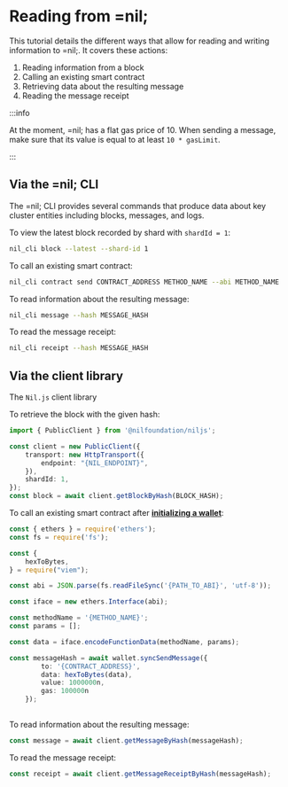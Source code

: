 # Reading from =nil;

This tutorial details the different ways that allow for reading and writing information to =nil;. It covers these actions:

1. Reading information from a block
2. Calling an existing smart contract
3. Retrieving data about the resulting message
4. Reading the message receipt

:::info

At the moment, =nil; has a flat gas price of 10. When sending a message, make sure that its value is equal to at least `10 * gasLimit`.

:::

## Via the =nil; CLI

The =nil; CLI provides several commands that produce data about key cluster entities including blocks, messages, and logs. 

To view the latest block recorded by shard with `shardId = 1`:

```bash
nil_cli block --latest --shard-id 1
```

To call an existing smart contract:

```bash
nil_cli contract send CONTRACT_ADDRESS METHOD_NAME --abi METHOD_NAME
```

To read information about the resulting message:

```bash
nil_cli message --hash MESSAGE_HASH
```

To read the message receipt:

```bash
nil_cli receipt --hash MESSAGE_HASH
```

## Via the client library

The `Nil.js` client library 

To retrieve the block with the given hash:

```typescript showLineNumbers
import { PublicClient } from '@nilfoundation/niljs';

const client = new PublicClient({
    transport: new HttpTransport({
        endpoint: "{NIL_ENDPOINT}",
    }),
    shardId: 1,
});
const block = await client.getBlockByHash(BLOCK_HASH);
```

To call an existing smart contract after [**initializing a wallet**](./creating-a-wallet#via-the-client-library):

```typescript showLineNumbers
const { ethers } = require('ethers');
const fs = require('fs');

const {
    hexToBytes,
} = require("viem");

const abi = JSON.parse(fs.readFileSync('{PATH_TO_ABI}', 'utf-8'));

const iface = new ethers.Interface(abi);

const methodName = '{METHOD_NAME}';
const params = [];

const data = iface.encodeFunctionData(methodName, params);

const messageHash = await wallet.syncSendMessage({
        to: '{CONTRACT_ADDRESS}',
        data: hexToBytes(data),
        value: 1000000n,
        gas: 100000n
    });
    
```

To read information about the resulting message:

```typescript
const message = await client.getMessageByHash(messageHash);
```

To read the message receipt:


```typescript
const receipt = await client.getMessageReceiptByHash(messageHash);
```